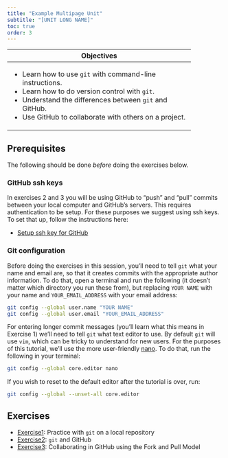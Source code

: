 ```yaml
---
title: "Example Multipage Unit"
subtitle: "[UNIT LONG NAME]"
toc: true
order: 3
---
```


+------------------------------------------------------------+
| Objectives                                                 |
+============================================================+
| -   Learn how to use `git` with command-line instructions. |
| -   Learn how to do version control with `git`.            |
| -   Understand the differences between `git` and GitHub.   |
| -   Use GitHub to collaborate with others on a project.    |
+------------------------------------------------------------+

## Prerequisites

The following should be done *before* doing the exercises below.

### GitHub ssh keys

In exercises 2 and 3 you will be using GitHub to "push" and "pull" commits between your local computer and GitHub's servers. This requires authentication to be setup. For these purposes we suggest using ssh keys. To set that up, follow the instructions here:

 * [Setup ssh key for GitHub](ssh_setup.qmd)
 
### Git configuration

Before doing the exercises in this session, you'll need to tell `git` what your name and email are, so that it creates commits with the appropriate author information. To do that, open a terminal and run the following (it doesn't matter which directory you run these from), but replacing `YOUR NAME` with your name and `YOUR_EMAIL_ADDRESS` with your email address:

``` bash
git config --global user.name "YOUR NAME"
git config --global user.email "YOUR_EMAIL_ADDRESS"
```

For entering longer commit messages (you'll learn what this means in Exercise 1) we'll need to tell `git` what text editor to use. By default `git` will use `vim`, which can be tricky to understand for new users. For the purposes of this tutorial, we'll use the more user-friendly [nano](https://en.wikipedia.org/wiki/GNU_nano). To do that, run the following in your terminal:

``` bash
git config --global core.editor nano
```

::: {.callout-note}
If you wish to reset to the default editor after the tutorial is over, run:

``` bash
git config --global --unset-all core.editor
```
:::

## Exercises

-   [Exercise1](exercise1.qmd): Practice with `git` on a local repository
-   [Exercise2](exercise2.qmd): `git` and GitHub
-   [Exercise3](exercise3.qmd): Collaborating in GitHub using the Fork and Pull Model
